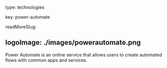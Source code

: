 type: technologies

key: power-automate

readMoreSlug:

logoImage: ./images/powerautomate.png
---

Power Automate is an online service that allows users to create automated flows with common apps and services.